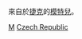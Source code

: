 {{Catnav|頁面分類|各種主題的頁面分類|按國家分類|各國人物|捷克人}}
{{Catnav|頁面分類|人物|各國人物|捷克人}}
{{Catnav|頁面分類|人物|各職業人物|模特兒}}
{{commons category|Models from the Czech Republic}}

來自於[[捷克|捷克]]的[[模特兒|模特兒]]。

[[Category:各職業捷克人|M]]
[[Category:各國模特兒|Czech Republic]]